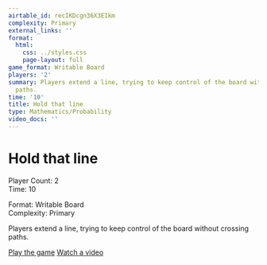 ```yaml
---
airtable_id: recIKDcgn36X3EIkm
complexity: Primary
external_links: ''
format:
  html:
    css: ../styles.css
    page-layout: full
game_format: Writable Board
players: '2'
summary: Players extend a line, trying to keep control of the board without crossing
  paths.
time: '10'
title: Hold that line
type: Mathematics/Probability
video_docs: ''
---
```


# Hold that line

:::{.game-info-box}
:::{.game-stats}
:::{.left-stats}
Player Count: 2  
Time: 10
:::
:::{.right-stats}
Format: Writable Board  
Complexity: Primary
:::
:::
:::

Players extend a line, trying to keep control of the board without crossing paths.

:::{.game-actions}
<a href="#" class="btn btn-play disabled-button"><i class="fa fa-gamepad"></i> Play the game</a>
<a href="#" class="btn btn-watch disabled-button"><i class="fa fa-video"></i> Watch a video</a>
:::
